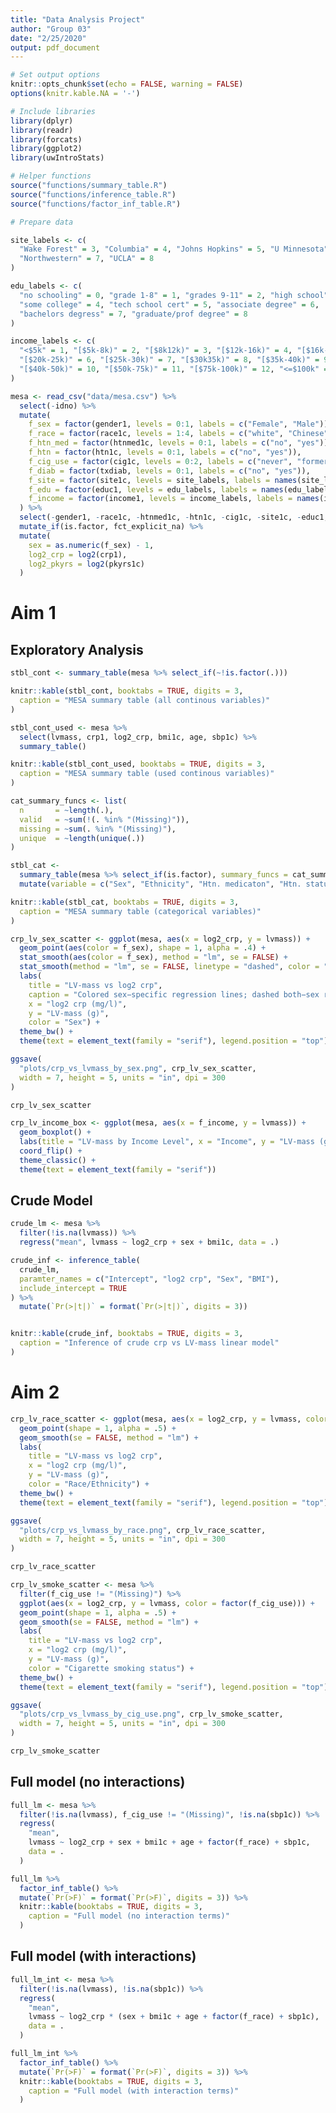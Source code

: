 ```yaml
---
title: "Data Analysis Project"
author: "Group 03"
date: "2/25/2020"
output: pdf_document
---
```


```r

# Set output options
knitr::opts_chunk$set(echo = FALSE, warning = FALSE)
options(knitr.kable.NA = '-')

# Include libraries
library(dplyr)
library(readr)
library(forcats)
library(ggplot2)
library(uwIntroStats)

# Helper functions
source("functions/summary_table.R")
source("functions/inference_table.R")
source("functions/factor_inf_table.R")

# Prepare data

site_labels <- c(
  "Wake Forest" = 3, "Columbia" = 4, "Johns Hopkins" = 5, "U Minnesota" = 6,
  "Northwestern" = 7, "UCLA" = 8
)

edu_labels <- c(
  "no schooling" = 0, "grade 1-8" = 1, "grades 9-11" = 2, "high school" = 3,
  "some college" = 4, "tech school cert" = 5, "associate degree" = 6,
  "bachelors degress" = 7, "graduate/prof degree" = 8
)

income_labels <- c(
  "<$5k" = 1, "[$5k-8k)" = 2, "[$8k12k)" = 3, "[$12k-16k)" = 4, "[$16k-20k)" = 5,
  "[$20k-25k)" = 6, "[$25k-30k)" = 7, "[$30k35k)" = 8, "[$35k-40k)" = 9,
  "[$40k-50k)" = 10, "[$50k-75k)" = 11, "[$75k-100k)" = 12, "<=$100k" = 13
)

mesa <- read_csv("data/mesa.csv") %>%
  select(-idno) %>%
  mutate(
    f_sex = factor(gender1, levels = 0:1, labels = c("Female", "Male")),
    f_race = factor(race1c, levels = 1:4, labels = c("white", "Chinese", "black", "Hispanic")),
    f_htn_med = factor(htnmed1c, levels = 0:1, labels = c("no", "yes")),
    f_htn = factor(htn1c, levels = 0:1, labels = c("no", "yes")),
    f_cig_use = factor(cig1c, levels = 0:2, labels = c("never", "former", "current")),
    f_diab = factor(txdiab, levels = 0:1, labels = c("no", "yes")),
    f_site = factor(site1c, levels = site_labels, labels = names(site_labels)),
    f_edu = factor(educ1, levels = edu_labels, labels = names(edu_labels)),
    f_income = factor(income1, levels = income_labels, labels = names(income_labels))
  ) %>%
  select(-gender1, -race1c, -htnmed1c, -htn1c, -cig1c, -site1c, -educ1, -income1, -txdiab) %>%
  mutate_if(is.factor, fct_explicit_na) %>%
  mutate(
    sex = as.numeric(f_sex) - 1,
    log2_crp = log2(crp1),
    log2_pkyrs = log2(pkyrs1c)
  )

```

# Aim 1

## Exploratory Analysis

```r
stbl_cont <- summary_table(mesa %>% select_if(~!is.factor(.)))

knitr::kable(stbl_cont, booktabs = TRUE, digits = 3,
  caption = "MESA summary table (all continous variables)"
)
```

```r
stbl_cont_used <- mesa %>%
  select(lvmass, crp1, log2_crp, bmi1c, age, sbp1c) %>%
  summary_table()

knitr::kable(stbl_cont_used, booktabs = TRUE, digits = 3,
  caption = "MESA summary table (used continous variables)"
)
```

```r

cat_summary_funcs <- list(
  n       = ~length(.),
  valid   = ~sum(!(. %in% "(Missing)")),
  missing = ~sum(. %in% "(Missing)"),
  unique  = ~length(unique(.))
)

stbl_cat <-
  summary_table(mesa %>% select_if(is.factor), summary_funcs = cat_summary_funcs) %>%
  mutate(variable = c("Sex", "Ethnicity", "Htn. medicaton", "Htn. status", "Smoking status", "Treated diabetes", "Study site", "Eduction", "Income"))

knitr::kable(stbl_cat, booktabs = TRUE, digits = 3,
  caption = "MESA summary table (categorical variables)"
)
```


```r
crp_lv_sex_scatter <- ggplot(mesa, aes(x = log2_crp, y = lvmass)) +
  geom_point(aes(color = f_sex), shape = 1, alpha = .4) +
  stat_smooth(aes(color = f_sex), method = "lm", se = FALSE) +
  stat_smooth(method = "lm", se = FALSE, linetype = "dashed", color = "black") +
  labs(
    title = "LV-mass vs log2 crp",
    caption = "Colored sex−specific regression lines; dashed both−sex regression line",
    x = "log2 crp (mg/l)",
    y = "LV-mass (g)",
    color = "Sex") +
  theme_bw() +
  theme(text = element_text(family = "serif"), legend.position = "top")

ggsave(
  "plots/crp_vs_lvmass_by_sex.png", crp_lv_sex_scatter,
  width = 7, height = 5, units = "in", dpi = 300
)
```

```r
crp_lv_sex_scatter
```

```r
crp_lv_income_box <- ggplot(mesa, aes(x = f_income, y = lvmass)) +
  geom_boxplot() +
  labs(title = "LV-mass by Income Level", x = "Income", y = "LV-mass (g)") +
  coord_flip() +
  theme_classic() +
  theme(text = element_text(family = "serif"))
```


## Crude Model

```r
crude_lm <- mesa %>%
  filter(!is.na(lvmass)) %>%
  regress("mean", lvmass ~ log2_crp + sex + bmi1c, data = .)

crude_inf <- inference_table(
  crude_lm,
  paramter_names = c("Intercept", "log2 crp", "Sex", "BMI"),
  include_intercept = TRUE
) %>%
  mutate(`Pr(>|t|)` = format(`Pr(>|t|)`, digits = 3))


knitr::kable(crude_inf, booktabs = TRUE, digits = 3,
  caption = "Inference of crude crp vs LV-mass linear model"
)
```


# Aim 2

```r
crp_lv_race_scatter <- ggplot(mesa, aes(x = log2_crp, y = lvmass, color = factor(f_race))) +
  geom_point(shape = 1, alpha = .5) +
  geom_smooth(se = FALSE, method = "lm") +
  labs(
    title = "LV-mass vs log2 crp",
    x = "log2 crp (mg/l)",
    y = "LV-mass (g)",
    color = "Race/Ethnicity") +
  theme_bw() +
  theme(text = element_text(family = "serif"), legend.position = "top")

ggsave(
  "plots/crp_vs_lvmass_by_race.png", crp_lv_race_scatter,
  width = 7, height = 5, units = "in", dpi = 300
)
```

```r
crp_lv_race_scatter
```


```r
crp_lv_smoke_scatter <- mesa %>%
  filter(f_cig_use != "(Missing)") %>%
  ggplot(aes(x = log2_crp, y = lvmass, color = factor(f_cig_use))) +
  geom_point(shape = 1, alpha = .5) +
  geom_smooth(se = FALSE, method = "lm") +
  labs(
    title = "LV-mass vs log2 crp",
    x = "log2 crp (mg/l)",
    y = "LV-mass (g)",
    color = "Cigarette smoking status") +
  theme_bw() +
  theme(text = element_text(family = "serif"), legend.position = "top")

ggsave(
  "plots/crp_vs_lvmass_by_cig_use.png", crp_lv_smoke_scatter,
  width = 7, height = 5, units = "in", dpi = 300
)
```

```r
crp_lv_smoke_scatter
```


## Full model (no interactions)

```r
full_lm <- mesa %>%
  filter(!is.na(lvmass), f_cig_use != "(Missing)", !is.na(sbp1c)) %>%
  regress(
    "mean",
    lvmass ~ log2_crp + sex + bmi1c + age + factor(f_race) + sbp1c,
    data = .
  )
```

```r
full_lm %>%
  factor_inf_table() %>%
  mutate(`Pr(>F)` = format(`Pr(>F)`, digits = 3)) %>%
  knitr::kable(booktabs = TRUE, digits = 3,
    caption = "Full model (no interaction terms)"
  )
```


## Full model (with interactions)

```r
full_lm_int <- mesa %>%
  filter(!is.na(lvmass), !is.na(sbp1c)) %>%
  regress(
    "mean",
    lvmass ~ log2_crp * (sex + bmi1c + age + factor(f_race) + sbp1c),
    data = .
  )
```

```r
full_lm_int %>%
  factor_inf_table() %>%
  mutate(`Pr(>F)` = format(`Pr(>F)`, digits = 3)) %>%
  knitr::kable(booktabs = TRUE, digits = 3,
    caption = "Full model (with interaction terms)"
  )
```
